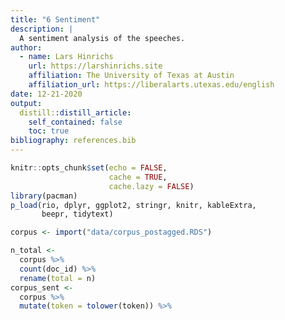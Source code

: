 ```yaml
---
title: "6 Sentiment"
description: |
  A sentiment analysis of the speeches.
author:
  - name: Lars Hinrichs
    url: https://larshinrichs.site
    affiliation: The University of Texas at Austin
    affiliation_url: https://liberalarts.utexas.edu/english
date: 12-21-2020
output:
  distill::distill_article:
    self_contained: false
    toc: true
bibliography: references.bib
---
```


```r
knitr::opts_chunk$set(echo = FALSE,
                      cache = TRUE,
                      cache.lazy = FALSE)
library(pacman)
p_load(rio, dplyr, ggplot2, stringr, knitr, kableExtra,
       beepr, tidytext)

corpus <- import("data/corpus_postagged.RDS")
```

```r
n_total <- 
  corpus %>% 
  count(doc_id) %>% 
  rename(total = n)
corpus_sent <- 
  corpus %>% 
  mutate(token = tolower(token)) %>% 
  
```

